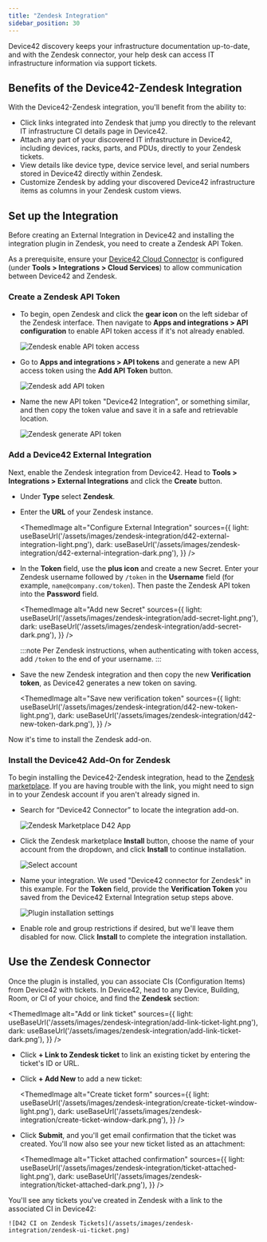 ```yaml
---
title: "Zendesk Integration"
sidebar_position: 30
---
```



Device42 discovery keeps your infrastructure documentation up-to-date, and with the Zendesk connector, your help desk can access IT infrastructure information via support tickets. 

## Benefits of the Device42-Zendesk Integration

With the Device42-Zendesk integration, you'll benefit from the ability to:

- Click links integrated into Zendesk that jump you directly to the relevant IT infrastructure CI details page in Device42.
- Attach any part of your discovered IT infrastructure in Device42, including devices, racks, parts, and PDUs, directly to your Zendesk tickets.
- View details like device type, device service level, and serial numbers stored in Device42 directly within Zendesk.
- Customize Zendesk by adding your discovered Device42 infrastructure items as columns in your Zendesk custom views.

## Set up the Integration

Before creating an External Integration in Device42 and installing the integration plugin in Zendesk, you need to create a Zendesk API Token.

As a prerequisite, ensure your [Device42 Cloud Connector](integration/external-integrations/device42-cloud-connector-overview.mdx) is configured (under **Tools > Integrations > Cloud Services**) to allow communication between Device42 and Zendesk.

### Create a Zendesk API Token

- To begin, open Zendesk and click the **gear icon** on the left sidebar of the Zendesk interface. Then navigate to **Apps and integrations > API configuration** to enable API token access if it's not already enabled.

    ![Zendesk enable API token access](/assets/images/zendesk-integration/zendesk-api-allow.png) 

- Go to **Apps and integrations > API tokens** and generate a new API access token using the **Add API Token** button. 

    ![Zendesk add API token](/assets/images/zendesk-integration/zendesk-add-api-token.png)

- Name the new API token "Device42 Integration", or something similar, and then copy the token value and save it in a safe and retrievable location.

    ![Zendesk generate API token](/assets/images/zendesk-integration/zendesk-copy-token.png)

### Add a Device42 External Integration

Next, enable the Zendesk integration from Device42. Head to **Tools > Integrations > External Integrations** and click the **Create** button.

- Under **Type** select **Zendesk**.
- Enter the **URL** of your Zendesk instance.

    <ThemedImage
    alt="Configure External Integration"
    sources={{
        light: useBaseUrl('/assets/images/zendesk-integration/d42-external-integration-light.png'),
        dark: useBaseUrl('/assets/images/zendesk-integration/d42-external-integration-dark.png'),
    }}
    />

- In the **Token** field, use the **plus icon** and create a new Secret. Enter your Zendesk username followed by `/token` in the **Username** field (for example, `name@company.com/token`). Then paste the Zendesk API token into the **Password** field. 

    <ThemedImage
    alt="Add new Secret"
    sources={{
        light: useBaseUrl('/assets/images/zendesk-integration/add-secret-light.png'),
        dark: useBaseUrl('/assets/images/zendesk-integration/add-secret-dark.png'),
    }}
    />

    :::note
    Per Zendesk instructions, when authenticating with token access, add `/token` to the end of your username.
    :::


- Save the new Zendesk integration and then copy the new **Verification token**, as Device42 generates a new token on saving.

    <ThemedImage
    alt="Save new verification token"
    sources={{
        light: useBaseUrl('/assets/images/zendesk-integration/d42-new-token-light.png'),
        dark: useBaseUrl('/assets/images/zendesk-integration/d42-new-token-dark.png'),
    }}
    />
 
 
Now it's time to install the Zendesk add-on.

### Install the Device42 Add-On for Zendesk

To begin installing the Device42-Zendesk integration, head to the [Zendesk marketplace](https://www.zendesk.com/marketplace/apps/). If you are having trouble with the link, you might need to sign in to your Zendesk account if you aren't already signed in. 

- Search for “Device42 Connector” to locate the integration add-on.

    ![Zendesk Marketplace D42 App](/assets/images/zendesk-integration/device42-connector-marketplace.png)

- Click the Zendesk marketplace **Install** button, choose the name of your account from the dropdown, and click **Install** to continue installation. 

    ![Select account](/assets/images/zendesk-integration/select-account.png)

- Name your integration. We used "Device42 connector for Zendesk" in this example. For the **Token** field, provide the **Verification Token** you saved from the Device42 External Integration setup steps above.

    ![Plugin installation settings](/assets/images/zendesk-integration/connector-configure.png)

- Enable role and group restrictions if desired, but we'll leave them disabled for now. Click **Install** to complete the integration installation.

## Use the Zendesk Connector

Once the plugin is installed, you can associate CIs (Configuration Items) from Device42 with tickets. In Device42, head to any Device, Building, Room, or CI of your choice, and find the **Zendesk** section: 

<ThemedImage
  alt="Add or link ticket"
  sources={{
    light: useBaseUrl('/assets/images/zendesk-integration/add-link-ticket-light.png'),
    dark: useBaseUrl('/assets/images/zendesk-integration/add-link-ticket-dark.png'),
  }}
/>

- Click **+ Link to Zendesk ticket** to link an existing ticket by entering the ticket's ID or URL. 
- Click **+ Add New** to add a new ticket:

    <ThemedImage
    alt="Create ticket form"
    sources={{
        light: useBaseUrl('/assets/images/zendesk-integration/create-ticket-window-light.png'),
        dark: useBaseUrl('/assets/images/zendesk-integration/create-ticket-window-dark.png'),
    }}
    />

- Click **Submit**, and you'll get email confirmation that the ticket was created. You'll now also see your new ticket listed as an attachment: 

    <ThemedImage
    alt="Ticket attached confirmation"
    sources={{
        light: useBaseUrl('/assets/images/zendesk-integration/ticket-attached-light.png'),
        dark: useBaseUrl('/assets/images/zendesk-integration/ticket-attached-dark.png'),
    }}
    />

You'll see any tickets you've created in Zendesk with a link to the associated CI in Device42:

    ![D42 CI on Zendesk Tickets](/assets/images/zendesk-integration/zendesk-ui-ticket.png)
